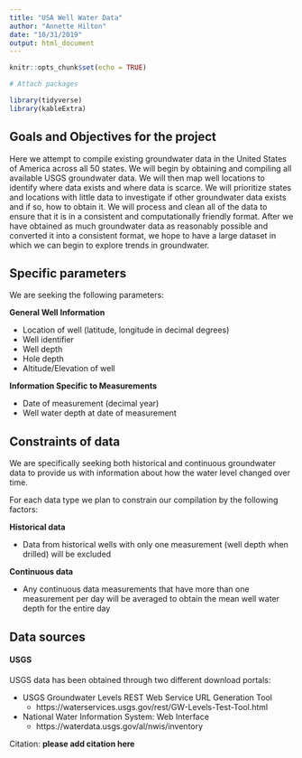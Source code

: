 ```yaml
---
title: "USA Well Water Data"
author: "Annette Hilton"
date: "10/31/2019"
output: html_document
---
```


```r
knitr::opts_chunk$set(echo = TRUE)
```

```r

# Attach packages 

library(tidyverse)
library(kableExtra)

```


## Goals and Objectives for the project 

Here we attempt to compile existing groundwater data in the United States of America across all 50 states. 
We will begin by obtaining and compiling all available USGS groundwater data. We will then map well locations to identify where data exists and where data is scarce. 
We will prioritize states and locations with little data to investigate if other groundwater data exists and if so, how to obtain it. 
We will process and clean all of the data to ensure that it is in a consistent and computationally friendly format. 
After we have obtained as much groundwater data as reasonably possible and converted it into a consistent format, we hope to have a large dataset in which we can begin to explore trends in groundwater. 

## Specific parameters 

We are seeking the following parameters: 

**General Well Information** 

- Location of well (latitude, longitude in decimal degrees)
- Well identifier 
- Well depth 
- Hole depth 
- Altitude/Elevation of well 

**Information Specific to Measurements** 

- Date of measurement (decimal year)
- Well water depth at date of measurement 


## Constraints of data 

We are specifically seeking both historical and continuous groundwater data to provide us with information about how the water level changed over time. 

For each data type we plan to constrain our compilation by the following factors: 

**Historical data**

- Data from historical wells with only one measurement (well depth when drilled) will be excluded 

**Continuous data** 

- Any continuous data measurements that have more than one measurement per day will be averaged to obtain the mean well water depth for the entire day 

## Data sources 

#### USGS

USGS data has been obtained through two different download portals:

- USGS Groundwater Levels REST Web Service URL Generation Tool
  - https://waterservices.usgs.gov/rest/GW-Levels-Test-Tool.html
  
- National Water Information System: Web Interface
  - https://waterdata.usgs.gov/al/nwis/inventory
  
Citation: **please add citation here**

```r

```

